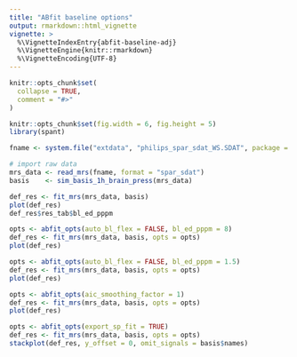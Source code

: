 ```yaml
---
title: "ABfit baseline options"
output: rmarkdown::html_vignette
vignette: >
  %\VignetteIndexEntry{abfit-baseline-adj}
  %\VignetteEngine{knitr::rmarkdown}
  %\VignetteEncoding{UTF-8}
---
```


```r
knitr::opts_chunk$set(
  collapse = TRUE,
  comment = "#>"
)
```

```r
knitr::opts_chunk$set(fig.width = 6, fig.height = 5)
library(spant)
```

```r
fname <- system.file("extdata", "philips_spar_sdat_WS.SDAT", package = "spant")

# import raw data
mrs_data <- read_mrs(fname, format = "spar_sdat")
basis    <- sim_basis_1h_brain_press(mrs_data)
```

```r
def_res <- fit_mrs(mrs_data, basis)
plot(def_res)
def_res$res_tab$bl_ed_pppm
```

```r
opts <- abfit_opts(auto_bl_flex = FALSE, bl_ed_pppm = 8)
def_res <- fit_mrs(mrs_data, basis, opts = opts)
plot(def_res)
```
```r
opts <- abfit_opts(auto_bl_flex = FALSE, bl_ed_pppm = 1.5)
def_res <- fit_mrs(mrs_data, basis, opts = opts)
plot(def_res)
```
```r
opts <- abfit_opts(aic_smoothing_factor = 1)
def_res <- fit_mrs(mrs_data, basis, opts = opts)
plot(def_res)
```

```r
opts <- abfit_opts(export_sp_fit = TRUE)
def_res <- fit_mrs(mrs_data, basis, opts = opts)
stackplot(def_res, y_offset = 0, omit_signals = basis$names)
```